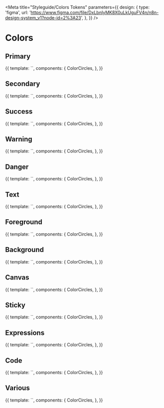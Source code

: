 
<Meta
	title="Styleguide/Colors Tokens"
	parameters={{
		design: {
			type: 'figma',
			url: 'https://www.figma.com/file/DxLbnIyMK8X0uLkUguFV4n/n8n-design-system_v1?node-id=2%3A23',
		},
	}}
/>

# Colors

## Primary

<Canvas>
	<Story name="primary">
		{{
			template: `<color-circles :colors="['--color-primary-shade-1', '--color-primary', '--color-primary-tint-1', '--color-primary-tint-2', '--color-primary-tint-3']" />`,
			components: {
				ColorCircles,
			},
		}}
	</Story>
</Canvas>

## Secondary

<Canvas>
	<Story name="secondary">
		{{
			template: `<color-circles :colors="['--color-secondary-shade-1', '--color-secondary', '--color-secondary-tint-1', '--color-secondary-tint-3']" />`,
			components: {
				ColorCircles,
			},
		}}
	</Story>
</Canvas>

## Success

<Canvas>
	<Story name="success">
		{{
			template: `<color-circles :colors="['--color-success-shade-1', '--color-success', '--color-success-light', '--color-success-tint-1', '--color-success-tint-2']" />`,
			components: {
				ColorCircles,
			},
		}}
	</Story>
</Canvas>

## Warning

<Canvas>
	<Story name="warning">
		{{
			template: `<color-circles :colors="['--color-warning-shade-1', '--color-warning', '--color-warning-tint-1', '--color-warning-tint-2']" />`,
			components: {
				ColorCircles,
			},
		}}
	</Story>
</Canvas>

## Danger

<Canvas>
	<Story name="danger">
		{{
			template: `<color-circles :colors="['--color-danger-shade-1', '--color-danger', '--color-danger-tint-1', '--color-danger-tint-2']" />`,
			components: {
				ColorCircles,
			},
		}}
	</Story>
</Canvas>

## Text

<Canvas>
	<Story name="text">
		{{
			template: `<color-circles :colors="['--color-text-dark', '--color-text-base', '--color-text-light', '--color-text-lighter', '--color-text-xlight']" />`,
			components: {
				ColorCircles,
			},
		}}
	</Story>
</Canvas>

## Foreground

<Canvas>
	<Story name="foreground">
		{{
			template: `<color-circles :colors="['--color-foreground-xdark', '--color-foreground-dark', '--color-foreground-base', '--color-foreground-light', '--color-foreground-xlight']" />`,
			components: {
				ColorCircles,
			},
		}}
	</Story>
</Canvas>

## Background

<Canvas>
	<Story name="background">
		{{
			template: `<color-circles :colors="['--color-background-dark', '--color-background-medium', '--color-background-base', '--color-background-light', '--color-background-xlight']" />`,
			components: {
				ColorCircles,
			},
		}}
	</Story>
</Canvas>

## Canvas

<Canvas>
	<Story name="canvas">
		{{
			template: `<color-circles :colors="['--color-canvas-dot', '--color-canvas-background']" />`,
			components: {
				ColorCircles,
			},
		}}
	</Story>
</Canvas>

## Sticky

<Canvas>
	<Story name="sticky">
		{{
			template: `<color-circles :colors="['--color-sticky-default-background', '--color-sticky-default-border']" />`,
			components: {
				ColorCircles,
			},
		}}
	</Story>
</Canvas>

## Expressions

<Canvas>
	<Story name="expressions">
		{{
			template: `<color-circles :colors="['--color-valid-resolvable-foreground', '--color-valid-resolvable-background', '--color-invalid-resolvable-foreground', '--color-invalid-resolvable-background', '--color-expression-editor-background', '--color-expression-syntax-example']" />`,
			components: {
				ColorCircles,
			},
		}}
	</Story>
</Canvas>

## Code

<Canvas>
	<Story name="code">
		{{
			template: `<color-circles :colors="['--color-code-tags-string', '--color-code-tags-primitive', '--color-code-tags-keyword', '--color-code-tags-operator', '--color-code-tags-variable', '--color-code-tags-definition', '--color-json-default', '--color-json-null', '--color-json-boolean', '--color-json-number', '--color-json-string', '--color-json-key', '--color-json-brackets', '--color-json-brackets-hover', '--color-json-line', '--color-json-highlight', '--color-code-background', '--color-code-background-readonly', '--color-code-foreground', '--color-code-caret', '--color-code-selection', '--color-code-gutterBackground', '--color-code-gutterForeground', '--color-code-lineHighlight', '--color-code-tags-comment']" />`,
			components: {
				ColorCircles,
			},
		}}
	</Story>
</Canvas>

## Various

<Canvas>
	<Story name="various">
		{{
			template: `<color-circles :colors="['--color-avatar-accent-1', '--color-avatar-accent-2', '--color-info', '--color-info-tint-1', '--color-info-tint-2', '--color-grey', '--color-light-grey', '--color-neutral', '--color-switch']" />`,
			components: {
				ColorCircles,
			},
		}}
	</Story>
</Canvas>
